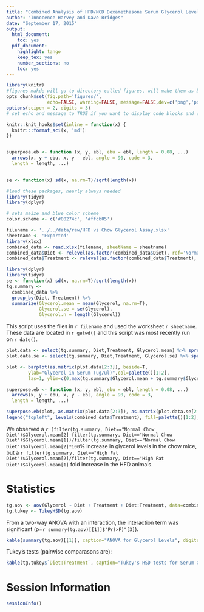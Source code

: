 ```yaml
---
title: "Combined Analysis of HFD/NCD Dexamethasone Serum Glycerol Levels"
author: "Innocence Harvey and Dave Bridges"
date: "September 17, 2015"
output:
  html_document:
    toc: yes
  pdf_document:
    highlight: tango
    keep_tex: yes
    number_sections: no
    toc: yes
---
```


```r
library(knitr)
#figures makde will go to directory called figures, will make them as both png and pdf files 
opts_chunk$set(fig.path='figures/',
               echo=FALSE, warning=FALSE, message=FALSE,dev=c('png','pdf'))
options(scipen = 2, digits = 3)
# set echo and message to TRUE if you want to display code blocks and code output respectively

knitr::knit_hooks$set(inline = function(x) {
  knitr:::format_sci(x, 'md')
})


superpose.eb <- function (x, y, ebl, ebu = ebl, length = 0.08, ...)
  arrows(x, y + ebu, x, y - ebl, angle = 90, code = 3,
  length = length, ...)

  
se <- function(x) sd(x, na.rm=T)/sqrt(length(x))

#load these packages, nearly always needed
library(tidyr)
library(dplyr)

# sets maize and blue color scheme
color.scheme <- c('#00274c', '#ffcb05')
```


```r
filename <- '../../data/raw/HFD vs Chow Glycerol Assay.xlsx'
sheetname <- 'Exported'
library(xlsx)
combined_data <- read.xlsx(filename, sheetName = sheetname)
combined_data$Diet <- relevel(as.factor(combined_data$Diet), ref='Normal Chow Diet')
combined_data$Treatment <- relevel(as.factor(combined_data$Treatment), ref='Water')

library(dplyr)
library(tidyr)
se <- function(x) sd(x, na.rm=T)/sqrt(length(x))
tg.summary <-
  combined_data %>%
  group_by(Diet, Treatment) %>%
  summarize(Glycerol.mean = mean(Glycerol, na.rm=T),
            Glycerol.se = se(Glycerol),
            Glycerol.n = length(Glycerol))
```
This script uses the files in `r filename` and used the worksheet `r sheetname`. These data are located in `r getwd()` and this script was most recently run on `r date()`.

```r
plot.data <- select(tg.summary, Diet,Treatment, Glycerol.mean) %>% spread(Diet, Glycerol.mean)
plot.data.se <- select(tg.summary, Diet,Treatment, Glycerol.se) %>% spread(Diet, Glycerol.se)

plot <- barplot(as.matrix(plot.data[2:3]), beside=T, 
        ylab="Glycerol in Serum (ug/ul)",col=palette()[1:2],
        las=1, ylim=c(0,max(tg.summary$Glycerol.mean + tg.summary$Glycerol.se)))

superpose.eb <- function (x, y, ebl, ebu = ebl, length = 0.08, ...)
  arrows(x, y + ebu, x, y - ebl, angle = 90, code = 3,
  length = length, ...)

superpose.eb(plot, as.matrix(plot.data[2:3]), as.matrix(plot.data.se[2:3]))
legend("topleft", levels(combined_data$Treatment), fill=palette()[1:2], bty="n")
```

We observed a `r (filter(tg.summary, Diet=="Normal Chow Diet")$Glycerol.mean[2]-filter(tg.summary, Diet=="Normal Chow Diet")$Glycerol.mean[1])/filter(tg.summary, Diet=="Normal Chow Diet")$Glycerol.mean[2]*100`% increase in glycerol levels in the chow mice, but a `r filter(tg.summary, Diet=="High Fat Diet")$Glycerol.mean[2]/filter(tg.summary, Diet=="High Fat Diet")$Glycerol.mean[1]` fold increase in the HFD animals.

# Statistics

```r
tg.aov <- aov(Glycerol ~ Diet + Treatment + Diet:Treatment, data=combined_data)
tg.tukey <- TukeyHSD(tg.aov)
```

From a two-way ANOVA with an interaction, the interaction term was significant (p=`r summary(tg.aov)[[1]]$"Pr(>F)"[3]`).

```r
kable(summary(tg.aov)[[1]], caption="ANOVA for Glycerol Levels", digits=c(2,2,2,2,5))
```

Tukey's tests (pairwise  comparasons are):

```r
kable(tg.tukey$`Diet:Treatment`, caption="Tukey's HSD tests for Serum Glycerol Levels", digits=c(2,2,2,10))
```

# Session Information

```r
sessionInfo()
```